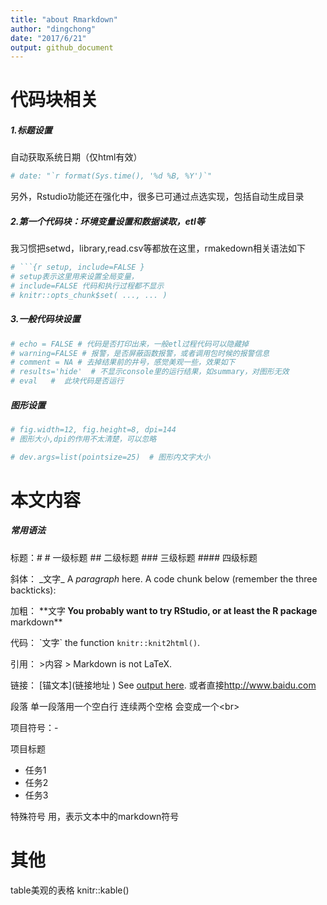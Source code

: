 ```yaml
---
title: "about Rmarkdown"
author: "dingchong"
date: "2017/6/21"
output: github_document
---
```


# 代码块相关 

##### 1.标题设置

自动获取系统日期（仅html有效）  
```r
# date: "`r format(Sys.time(), '%d %B, %Y')`" 
```

另外，Rstudio功能还在强化中，很多已可通过点选实现，包括自动生成目录

##### 2.第一个代码块：环境变量设置和数据读取，etl等

我习惯把setwd，library,read.csv等都放在这里，rmakedown相关语法如下

```r
# ```{r setup, include=FALSE }
# setup表示这里用来设置全局变量，    
# include=FALSE 代码和执行过程都不显示
# knitr::opts_chunk$set( ..., ... )  

```

##### 3.一般代码块设置

```r
# echo = FALSE # 代码是否打印出来，一般etl过程代码可以隐藏掉
# warning=FALSE # 报警，是否屏蔽函数报警，或者调用包时候的报警信息
# comment = NA # 去掉结果前的井号，感觉美观一些，效果如下
# results='hide'  # 不显示console里的运行结果，如summary，对图形无效
# eval   #  此块代码是否运行
```

##### 图形设置

```r
# fig.width=12, fig.height=8, dpi=144  
# 图形大小,dpi的作用不太清楚，可以忽略

# dev.args=list(pointsize=25)  # 图形内文字大小

```


# 本文内容

##### 常用语法

标题：#
# 一级标题
## 二级标题
### 三级标题
#### 四级标题

斜体： \_文字\_
A _paragraph_ here. A code chunk below (remember the three backticks):

加粗： \*\*文字**
You probably want to try RStudio, or at least the R package **markdown**

代码： \`文字\`
the function `knitr::knit2html()`.

引用： >内容
> Markdown is not LaTeX.

链接： \[锚文本](链接地址 )
See [output here](https://github.com/yihui/knitr-examples/blob/master/001-minimal.md).
或者直接<http://www.baidu.com>

段落
单一段落用一个空白行
连续两个空格 会变成一个<br\>

项目符号：-

项目标题

- 任务1
- 任务2
- 任务3

特殊符号
用\来转义，表示文本中的markdown符号

# 其他

table美观的表格
knitr::kable()






